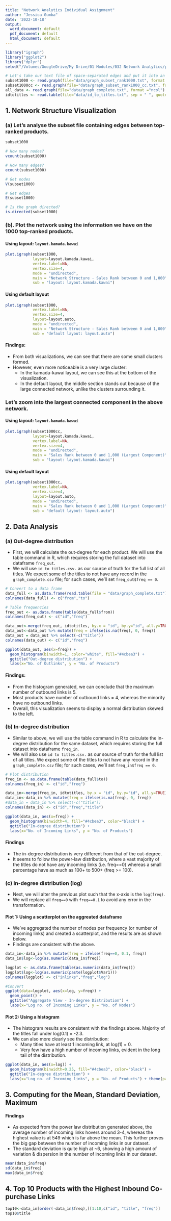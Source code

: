 ```yaml
---
title: "Network Analytics Individual Assignment"
author: "Jessica Gumba"
date: '2022-10-18'
output:
  word_document: default
  pdf_document: default
  html_document: default
---
```


```r
library("igraph")
library("ggplot2")
library("dplyr")
setwd("/Volumes/GoogleDrive/My Drive/01 Modules/032 Network Analytics/premod/Assignment/Assignment 2")

# Let's take our text file of space-separated edges and put it into an iGraph graph
subset1000 <- read.graph(file="data/graph_subset_rank1000.txt", format ="ncol")
subset1000cc <- read.graph(file="data/graph_subset_rank1000_cc.txt", format ="ncol")
all_data <- read.graph(file="data/graph_complete.txt", format ="ncol")
idtotitles <- read.table(file="data/id_to_titles.txt", sep = " ", quote = "\"",header = TRUE)
```

## 1. Network Structure Visualization
### (a) Let's analyse the subset file containing edges between top-ranked products.
```r
subset1000

# How many nodes?
vcount(subset1000)

# How many edges?
ecount(subset1000)

# Get nodes
V(subset1000)

# Get edges
E(subset1000)

# Is the graph directed?
is.directed(subset1000)
```

### (b). Plot the network using the information we have on the 1000 top-ranked products.

#### Using layout: ` layout.kamada.kawai`
```r
plot.igraph(subset1000, 
            layout=layout.kamada.kawai, 
            vertex.label=NA, 
            vertex.size=4,
            mode = "undirected",
            main = "Network Structure - Sales Rank between 0 and 1,000",
            sub = "layout: layout.kamada.kawai")
```

#### Using default layout
```r
plot.igraph(subset1000, 
            vertex.label=NA, 
            vertex.size=4,
            layout=layout.auto, 
            mode = "undirected",
            main = "Network Structure - Sales Rank between 0 and 1,000",
            sub = "default layout: layout.auto")
```

#### Findings:
* From both visualizations, we can see that there are some small clusters formed.
* However, even more noticeable is a very large cluster:
  * In the kamada-kawai layout, we can see this at the bottom of the visualization.
  * In the default layout, the middle section stands out because of the large connected network, unlike the clusters surrounding it.

### Let's zoom into the largest connected component in the above network.

#### Using layout: ` layout.kamada.kawai`
```r
plot.igraph(subset1000cc, 
            layout=layout.kamada.kawai, 
            vertex.label=NA, 
            vertex.size=4,
            mode = "undirected",
            main = "Sales Rank between 0 and 1,000 (Largest Component)",
            sub = "layout: layout.kamada.kawai")
```

#### Using default layout
```r
plot.igraph(subset1000cc, 
            vertex.label=NA, 
            vertex.size=4,
            layout=layout.auto, 
            mode = "undirected",
            main = "Sales Rank between 0 and 1,000 (Largest Component)",
            sub = "default layout: layout.auto")
```

## 2. Data Analysis

### (a) Out-degree distribution
* First, we will calculate the out-degree for each product. We will use the table command in R, which requires storing the full dataset into dataframe `freq_out`.
* We will use `id to titles.csv.` as our source of truth for the full list of all titles. We expect some of the titles to not have any record in the `graph_complete.csv` file; for such cases, we'll set `freq_out$freq == 0`.


```r
# Convert to a data frame
data_full <- as.data.frame(read.table(file = "data/graph_complete.txt"))
colnames(data_full) <- c("from","to")

# Table frequencies
freq_out <- as.data.frame(table(data_full$from))
colnames(freq_out) <- c("id","freq")

data_out<-merge(freq_out, idtotitles, by.x = "id", by.y="id", all.y=TRUE)
data_out<-data_out %>% mutate(freq = ifelse(is.na(freq), 0, freq))
data_out = data_out %>% select(-c("title"))
colnames(data_out) <- c("id","freq")

ggplot(data_out, aes(x=freq)) + 
  geom_histogram(binwidth=1, color="white", fill="#4cbea3") +
  ggtitle("Out-degree distribution") +
  labs(x="No. of Outlinks", y = "No. of Products")
```

#### Findings:
* From the histogram generated, we can conclude that the maximum number of outbound links is 5.
* Most products have number of outbound links = 4, whereas the minority have no outbound links.
* Overall, this visualization seems to display a normal distribution skewed to the left.

### (b) In-degree distribution
* Similar to above, we will use the table command in R to calculate the in-degree distribution for the same dataset, which requires storing the full dataset into dataframe `freq_in`.
* We will also use `id to titles.csv.` as our source of truth for the full list of all titles. We expect some of the titles to not have any record in the `graph_complete.csv` file; for such cases, we'll set `freq_in$freq == 0`.

```r
# Plot distribution
freq_in <- as.data.frame(table(data_full$to))
colnames(freq_in) <- c("id","freq")

data_in<-merge(freq_in, idtotitles, by.x = "id", by.y="id", all.y=TRUE)
data_in<-data_in %>% mutate(freq = ifelse(is.na(freq), 0, freq))
#data_in = data_in %>% select(-c("title"))
colnames(data_in) <- c("id","freq","title")

ggplot(data_in, aes(x=freq)) + 
  geom_histogram(binwidth=4, fill="#4cbea3", color="black") +
  ggtitle("In-degree distribution") +
  labs(x="No. of Incoming Links", y = "No. of Products") 
```

#### Findings
* The in-degree distribution is very different from that of the out-degree. 
* It seems to follow the power-law distribution, where a vast majority of the titles do not have any incoming links (i.e. freq==0) whereas a small percentage have as much as 100+ to 500+ (freq >= 100).

### (c) In-degree distribution (log)
* Next, we will alter the previous plot such that the x-axis is the `log(freq)`.
* We will replace all `freq==0` with `freq==0.1` to avoid any error in the transformation.


#### Plot 1: Using a scatterplot on the aggreated dataframe
* We've aggregated the number of nodes per frequency (or number of incoming links) and created a scatterplot, and the results are as shown below.
* Findings are consistent with the above.

```r
data_in<-data_in %>% mutate(freq = ifelse(freq==0, 0.1, freq))
data_in$log<-log(as.numeric(data_in$freq))

logplot <- as.data.frame(table(as.numeric(data_in$freq)))
logplot$log<-log(as.numeric(paste(logplot$Var1)))
colnames(logplot) <- c("inlinks","freq","log")

#Convert
ggplot(data=logplot, aes(x=log, y=freq)) +
  geom_point() +
  ggtitle("Aggregate View - In-degree Distribution") +
  labs(x="Log no. of Incoming Links", y = "No. of Nodes")
```


#### Plot 2: Using a histogram
* The histogram results are consistent with the findings above. Majority of the titles fall under log(0.1) = -2.3.
* We can also more clearly see the distribution:
  * Many titles have at least 1 incoming link, at log(1) = 0.
  * Very few have a high number of incoming links, evident in the long tail of the distribution.
  
  
```r
ggplot(data_in, aes(x=log)) + 
  geom_histogram(binwidth=0.25, fill="#4cbea3", color="black") +
  ggtitle("In-degree distribution") +
  labs(x="Log no. of Incoming links", y = "No. of Products") + theme(panel.background = element_blank())
```

## 3. Computing for the Mean, Standard Deviation, Maximum

#### Findings
* As expected from the power law distribution generated above, the average number of incoming links hovers around 3-4, whereas the highest value is at 549 which is far above the mean. This further proves the big gap between the number of incoming links in our dataset.
* The standard deviation is quite high at ~6, showing a high amount of variation & dispersion in the number of incoming links in our dataset.

```r
mean(data_in$freq)
sd(data_in$freq)
max(data_in$freq)
```
## 4. Top 10 Products with the Highest Inbound Co-purchase Links

```r
top10<-data_in[order(-data_in$freq),][1:10,c("id", "title", "freq")]
top10$title
```

